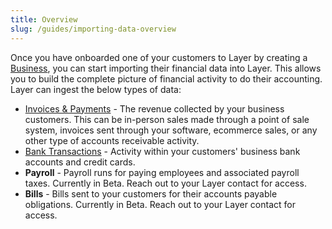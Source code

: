 ```yaml
---
title: Overview
slug: /guides/importing-data-overview
---
```



Once you have onboarded one of your customers to Layer by creating a [Business](/api-reference/business), you can start importing their financial data into Layer. This allows you to build the complete picture of financial activity to do their accounting. Layer can ingest the below types of data:
* [Invoices & Payments](/guides/importing-invoices) - The revenue collected by your business customers. This can be in-person sales made through a point of sale system, invoices sent through your software, ecommerce sales, or any other type of accounts receivable activity.
* [Bank Transactions](/guides/importing-bank-transactions) - Activity within your customers' business bank accounts and credit cards.
* **Payroll** - Payroll runs for paying employees and associated payroll taxes. Currently in Beta. Reach out to your Layer contact for access.
* **Bills** - Bills sent to your customers for their accounts payable obligations. Currently in Beta. Reach out to your Layer contact for access.